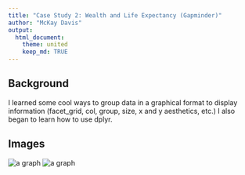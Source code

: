 ```yaml
---
title: "Case Study 2: Wealth and Life Expectancy (Gapminder)"
author: "McKay Davis"
output: 
  html_document:
    theme: united
    keep_md: TRUE
---
```


## Background

I learned some cool ways to group data in a graphical format to display information (facet_grid, col, group, size, x and y aesthetics, etc.) I also began to learn how to use dplyr.

## Images

<img src="CS2_P1.png" alt="a graph">
<img src="CS2_P2.png" alt="a graph">


